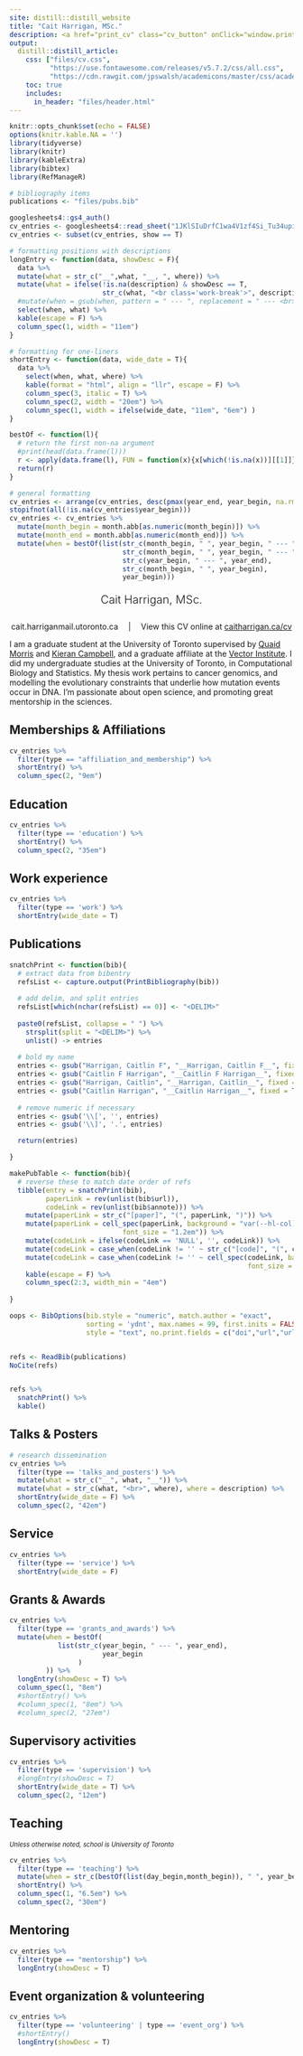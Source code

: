 ```yaml
---
site: distill::distill_website
title: "Cait Harrigan, MSc."
description: <a href="print_cv" class="cv_button" onClick="window.print()">Print this CV</a>
output:
  distill::distill_article:
    css: ["files/cv.css",
          "https://use.fontawesome.com/releases/v5.7.2/css/all.css",
          "https://cdn.rawgit.com/jpswalsh/academicons/master/css/academicons.min.css"]
    toc: true
    includes:
      in_header: "files/header.html"
---
```


```r
knitr::opts_chunk$set(echo = FALSE)
options(knitr.kable.NA = '')
library(tidyverse)
library(knitr)
library(kableExtra)
library(bibtex)
library(RefManageR)

```

```r
# bibliography items 
publications <- "files/pubs.bib"

googlesheets4::gs4_auth()
cv_entries <- googlesheets4::read_sheet("1JKlSIuDrfC1wa4V1zf4Si_Tu34upiBEn1DlvFfDeFh0", col_types = "c")
cv_entries <- subset(cv_entries, show == T)

# formatting positions with descriptions
longEntry <- function(data, showDesc = F){
  data %>%
  mutate(what = str_c("__",what, "__, ", where)) %>%
  mutate(what = ifelse(!is.na(description) & showDesc == T, 
                       str_c(what, "<br class='work-break'>", description), what)) %>%
  #mutate(when = gsub(when, pattern = " --- ", replacement = " --- <br>")) %>%
  select(when, what) %>%
  kable(escape = F) %>%
  column_spec(1, width = "11em") 
}

# formatting for one-liners
shortEntry <- function(data, wide_date = T){
  data %>%
    select(when, what, where) %>% 
    kable(format = "html", align = "llr", escape = F) %>%
    column_spec(3, italic = T) %>%
    column_spec(2, width = "20em") %>%
    column_spec(1, width = ifelse(wide_date, "11em", "6em") )
}

bestOf <- function(l){
  # return the first non-na argument
  #print(head(data.frame(l)))
  r <- apply(data.frame(l), FUN = function(x){x[which(!is.na(x))][[1]]}, MAR = 1)
  return(r)
}

# general formatting
cv_entries <- arrange(cv_entries, desc(pmax(year_end, year_begin, na.rm = T)), desc(year_begin), desc(month_begin)) 
stopifnot(all(!is.na(cv_entries$year_begin)))
cv_entries <- cv_entries %>%  
  mutate(month_begin = month.abb[as.numeric(month_begin)]) %>%
  mutate(month_end = month.abb[as.numeric(month_end)]) %>%
  mutate(when = bestOf(list(str_c(month_begin, " ", year_begin, " --- ", month_end, " ", year_end),
                            str_c(month_begin, " ", year_begin, " --- ", year_end),
                            str_c(year_begin, " --- ", year_end),
                            str_c(month_begin, " ", year_begin),
                            year_begin)))
```

<div id=cv_print_header>
<p style="font-size: 15pt; text-align: center; font-weight:300; padding-bottom: 5pt;">Cait Harrigan, MSc.<p>
<p style="text-align:center; font-weight:400">
cait.harrigan<i class="fas fa-at" style="font-size: 5pt"></i>mail.utoronto.ca
&emsp;|&emsp;
View this CV online at [caitharrigan.ca/cv](caitharrigan.ca/cv.html)
<p>
</div>

I am a graduate student at the University of Toronto supervised by [Quaid Morris](http://www.morrislab.ca/) and [Kieran Campbell](https://www.camlab.ca/), and a graduate affiliate at the [Vector Institute](https://vectorinstitute.ai/). I did my undergraduate studies at the University of Toronto, in Computational Biology and Statistics. My thesis work pertains to cancer genomics, and modelling the evolutionary constraints that underlie how mutation events occur in DNA. I'm passionate about open science, and promoting great mentorship in the sciences. 

## Memberships & Affiliations 

```r
cv_entries %>% 
  filter(type == "affiliation_and_membership") %>% 
  shortEntry() %>%
  column_spec(2, "9em")
```


## Education 

```r
cv_entries %>% 
  filter(type == 'education') %>% 
  shortEntry() %>%
  column_spec(2, "35em")
```

## Work experience 
```r
cv_entries %>% 
  filter(type == 'work') %>% 
  shortEntry(wide_date = T)
```

## Publications 

```r
snatchPrint <- function(bib){
  # extract data from bibentry
  refsList <- capture.output(PrintBibliography(bib))
    
  # add delim, and split entries
  refsList[which(nchar(refsList) == 0)] <- "<DELIM>"
  
  paste0(refsList, collapse = " ") %>% 
    strsplit(split = "<DELIM>") %>%
    unlist() -> entries
  
  # bold my name
  entries <- gsub("Harrigan, Caitlin F", "__Harrigan, Caitlin F__", fixed = T, entries)
  entries <- gsub("Caitlin F Harrigan", "__Caitlin F Harrigan__", fixed = T, entries)
  entries <- gsub("Harrigan, Caitlin", "__Harrigan, Caitlin__", fixed = T, entries)
  entries <- gsub("Caitlin Harrigan", "__Caitlin Harrigan__", fixed = T, entries)
  
  # remove numeric if necessary
  entries <- gsub('\\[', '', entries)
  entries <- gsub('\\]', '.', entries)

  return(entries)

}

makePubTable <- function(bib){
  # reverse these to match date order of refs
  tibble(entry = snatchPrint(bib),
         paperLink = rev(unlist(bib$url)), 
         codeLink = rev(unlist(bib$annote))) %>%
    mutate(paperLink = str_c("[paper]", "(", paperLink, ")")) %>%
    mutate(paperLink = cell_spec(paperLink, background = "var(--hl-col)",
                            font_size = "1.2em")) %>%
    mutate(codeLink = ifelse(codeLink == 'NULL', '', codeLink)) %>%
    mutate(codeLink = case_when(codeLink != '' ~ str_c("[code]", "(", codeLink, ")"))) %>%
    mutate(codeLink = case_when(codeLink != '' ~ cell_spec(codeLink, background = "var(--hl-col)",
                                                           font_size = "1.2em"))) %>%
    kable(escape = F) %>%
    column_spec(2:3, width_min = "4em")
    
}

oops <- BibOptions(bib.style = "numeric", match.author = "exact", 
                   sorting = 'ydnt', max.names = 99, first.inits = FALSE, 
                   style = "text", no.print.fields = c("doi","url","urldate", "issn"))


refs <- ReadBib(publications) 
NoCite(refs)


refs %>% 
  snatchPrint() %>%
  kable() 

```


## Talks & Posters 

```r
# research dissemination
cv_entries %>% 
  filter(type == 'talks_and_posters') %>% 
  mutate(what = str_c("__", what, "__")) %>%
  mutate(what = str_c(what, "<br>", where), where = description) %>%
  shortEntry(wide_date = F) %>%
  column_spec(2, "42em")
```



## Service 
```r
cv_entries %>% 
  filter(type == 'service') %>% 
  shortEntry(wide_date = F) 
```

## Grants & Awards 

```r
cv_entries %>% 
  filter(type == 'grants_and_awards') %>% 
  mutate(when = bestOf(
            list(str_c(year_begin, " --- ", year_end),
                       year_begin
                 )
         )) %>%
  longEntry(showDesc = T) %>%
  column_spec(1, "8em") 
  #shortEntry() %>%
  #column_spec(1, "8em") %>%
  #column_spec(2, "27em")
```

## Supervisory activities 

```r
cv_entries %>% 
  filter(type == 'supervision') %>% 
  #longEntry(showDesc = T) 
  shortEntry(wide_date = T) %>%
  column_spec(2, "12em")
```


## Teaching

<em style="font-size:0.8em">Unless otherwise noted, school is University of Toronto</em> 

```r
cv_entries %>% 
  filter(type == 'teaching') %>% 
  mutate(when = str_c(bestOf(list(day_begin,month_begin)), " ", year_begin)) %>%
  shortEntry() %>%
  column_spec(1, "6.5em") %>%
  column_spec(2, "30em")
```

## Mentoring {.pagebreak}

```r
cv_entries %>% 
  filter(type == "mentorship") %>% 
  longEntry(showDesc = T)
```


## Event organization & volunteering 

```r
cv_entries %>%
  filter(type == 'volunteering' | type == 'event_org') %>%
  #shortEntry()
  longEntry(showDesc = T)
```


